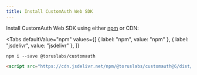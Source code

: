 ```yaml
---
title: Install CustomAuth Web SDK
---
```



Install CustomAuth Web SDK using either
[npm](https://www.npmjs.com/package/@toruslabs/customauth) or CDN:

<Tabs
  defaultValue="npm"
  values={[
    { label: "npm", value: "npm" },
    { label: "jsdelivr", value: "jsdelivr" },
  ]}
>
<TabItem value="npm">

```shell
npm i --save @toruslabs/customauth
```

</TabItem>

<TabItem value="jsdelivr">

```html
<script src="https://cdn.jsdelivr.net/npm/@toruslabs/customauth@6/dist/directWebSdk.umd.min.js"></script>
```

</TabItem>

</Tabs>
